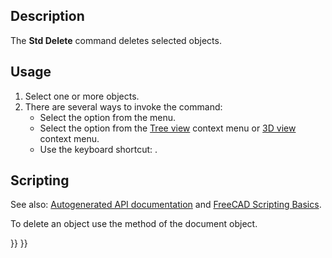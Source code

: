 <languages/>

{{Docnav
|[[Std_SelectAll|SelectAll]]
|[[Std_SendToPythonConsole|SendToPythonConsole]]
|[[Std_Edit_Menu|Std Edit Menu]]
|IconL=Std_SelectAll.svg
|IconR=Std_SendToPythonConsole.svg
|IconC=Freecad.svg
}}

{{GuiCommand
|Name=Std Delete
|MenuLocation=Edit → Delete
|Workbenches=All
|Shortcut={{KEY|Del}}
}}

==Description==

The '''Std Delete''' command deletes selected objects.

==Usage==

# Select one or more objects.
# There are several ways to invoke the command:
#* Select the {{MenuCommand|Edit → [[Image:Std_Delete.svg|16px]] Delete}} option from the menu.
#* Select the {{MenuCommand|[[Image:Std_Delete.svg|16px]] Delete}} option from the [[Tree_view|Tree view]] context menu or [[3D_view|3D view]] context menu.
#* Use the keyboard shortcut: {{KEY|Del}}.

==Scripting==

See also: [https://freecad.github.io/SourceDoc/ Autogenerated API documentation] and [[FreeCAD_Scripting_Basics|FreeCAD Scripting Basics]].

To delete an object use the {{incode|removeObject}} method of the document object.

{{Code|code=
import FreeCAD

FreeCAD.ActiveDocument.removeObject("myObjectName")
}}


{{Docnav
|[[Std_SelectAll|SelectAll]]
|[[Std_SendToPythonConsole|SendToPythonConsole]]
|[[Std_Edit_Menu|Std Edit Menu]]
|IconL=Std_SelectAll.svg
|IconR=Std_SendToPythonConsole.svg
|IconC=Freecad.svg
}}

{{Std_Base_navi{{#translation:}}}}
{{Userdocnavi{{#translation:}}}}